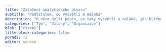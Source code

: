 ```yaml
---
title: "Založení analytického útvaru"
subtitle: "Podtitulek, co vysvětlí a naláká"
description: "O něco delší popis, co taky vysvětlí a naláká, jen klidně na celý řádek"
categories: ["Tým", "Vztahy", "Organizace"]
blok: ["rizeni"]
title-block-categories: false
poradi: 13
editor: source
---
```

